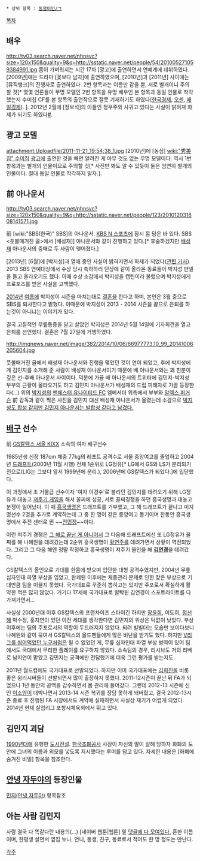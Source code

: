  * 상위 항목 : [[동명이인/ㄱ]]

[[목차]]

== 배우 ==
http://tv03.search.naver.net/nhnsvc?size=120x150&quality=9&q=http://sstatic.naver.net/people/54/201005271059384991.jpg
몸이 가벼워지는 시간 17차 [광고]에 출연하면서 연예계에 데뷔하였다. [2009년]에는 드라마 [꽃보다 남자]에 출연하였으며, [2010년]과 [2011년] 사이에는 [뮤직뱅크]의 진행자로 출연하였다. 2번 항목과는 이름만 같을 뿐, 서로 별개이니 주의할 것[* 몇몇 언론들이 무명 모델인 2번 항목을 유명 배우인 본 항목과 동일 인물로 착각했는지 수미칩 CF를 본 항목의 출연작으로 잘못 기재하기도 하였다([http://bntnews.hankyung.com/apps/news?popup=0&nid=04&c1=04&c2=04&c3=00&nkey=201102171519093&mode=sub_view 한국경제], [http://osen.mt.co.kr/news/view.html?gid=G1102170165 오센], [http://star.mk.co.kr/new/view.php?mc=ST&no=700062&year=2010 매일경제]). ]. 2012년 2월에 [정보석]의 아들인 정우주와 사귀고 있다는 사실이 밝혀져 화제가 되기도 하였다[http://www.ohmynews.com/NWS_Web/view/at_pg.aspx?CNTN_CD=A0001695615 #].

== 광고 모델 ==
attachment:Uploadfile/2011-11-21_19;54;38_1.jpg
[2010년]에 [농심] [[wiki:"秀美칩" 수미칩]] [[광고]]에 출연한 것을 빼면 알려진 게 아무 것도 없는 무명 모델이다. 역시 1번 항목과는 별개의 인물이므로 주의할 것[* 사진만 봐도 알 수 있듯이 둘은 엄연히 별개의 인물이다. 절대 동일 인물로 착각하지 말자.].

== 前 아나운서 ==
http://tv03.search.naver.net/nhnsvc?size=120x150&quality=9&q=http://sstatic.naver.net/people/123/201012031808141571.jpg

前 [wiki:"SBS(한국)" SBS]의 아나운서. [[KBS N 스포츠]]에 잠시 몸 담은 바 있다. SBS <풋볼매거진 골>에서 [배성재]] 아나운서와 같이 진행하고 있다.[* 후술하겠지만 [[배성재]] 아나운서의 중매로 두 사람이 맺어졌다.]

[2013년] [6월]에 [박지성]과 열애 중인 사실이 밝혀지면서 화제가 되었다([http://news.naver.com/main/read.nhn?mode=LSD&mid=sec&sid1=001&oid=073&aid=0002277408 관련 기사]). 2013 SBS 연예대상에서 수상 당시 축하하러 단상에 같이 올라온 동료들이 박지성 판넬을 들고  올라오기도 했다. 이때 수상 소감에서 박지성을 캡틴이라 불렀으며 박지성에게 프로포즈를 받은 사실을 고백했다. 

[[2014년]] [[여름]]에 박지성이 시즌을 마치는대로 [[결혼]]을 한다고 하며, 본인은 3월 중으로 SBS를 퇴사한다고 밝혔다. 이때문에 박지성이 2013 - 2014 시즌을 끝으로 은퇴를 하는것이 아니냐는 이야기가 있다. 

결국 고질적인 무릎통증을 달고 살았던 박지성은 2014년 5월 14일에 기자회견을 열고 은퇴를 선언했다. 결혼은 7월 27일에 거행하였다.

http://imgnews.naver.net/image/382/2014/10/06/66977773.10_99_20141006205604.jpg

풋볼매거진 골에서 배성재 아나운서와 진행을 맺었던 것이 연이 되었고, 후에 박지성에게 김민지를 소개해 준 사람이 배성재 아나운서이기 때문에 배 아나운서와는 꽤 친분이 깊은 선-후배 아나운서 사이이다. 덕분에 가끔 배 아나운서의 트위터에 김민지-박지성 부부의 근황이 올라오기도 하고 김민지 아나운서가 배성재의 드립 피해자로 가끔 등장한다(...) 위의 [[박지성]]의 [[맨체스터 유나이티드 FC]] 엠베서더 위촉에서 부부와 [[알렉스 퍼거슨]] 前 감독과 같이 찍은 사진을 김민지 대신 배성재 아나운서가 올렸는데 소감으로 [https://twitter.com/rodam_Ann/status/518751879228952576 박지성도 합성 같지만 김민지 아나운서는 발합성 같다고 남겼다.]
== [[배구]] 선수 ==
{{{#!html
<img src="http://cfs1.tistory.com/upload_control/download.blog?fhandle=YmxvZzM0NDIwQGZzMS50aXN0b3J5LmNvbTovYXR0YWNoLzAvMzIuZ2lm">
}}}

前 [[GS칼텍스 서울 KIXX]] 소속의 여자 배구선수

1985년생 신장 187cm 체중 77kg의 레프트 공격수로 서울 중앙여고를 졸업하고 2004년 [[드래프트]](2003년 11월 시행) 전체 1순위로 LG정유[* LG에서 GS와 LS가 분리되기 전으로(LIG는 그보다 앞서 1999년에 분리.), 2006년에 GS칼텍스가 되었다.]에 입단했다.

이 과정에서 초 거물급 선수이자 '여자 이경수'로 불리던 김민지를 데려오기 위해 LG정유가 대놓고 [[져주기 게임]]을 해서 꼴찌에 성공, 서로 꼴찌경쟁을 하던 흥국생명과 대놓고 분쟁이 일어났다. 이 때 [[인천 흥국생명 핑크스파이더스|흥국생명]]은 드래프트를 거부했고, 그 해 드래프트가 끝나고 미지명선수 2명을 추가로 계약하는데 그 중 한 명이 같은 중앙여고 동기이며 한동안 흥국생명에서 주전 센터로 뛴 ~~[[전민정]]~~이다.

이런 져주기 경쟁은 [[병림픽|그 해로 끝난 게 아니어서]] 그 다음해 드래프트에선 또 LG정유가 꼴찌를 해 나혜원을 데려갔는데 2순위 흥국생명이 [[황연주]]를 데려가면서 상황이 역전되었다. 그리고 그 다음 해엔 정말 작정하고 흥국생명이 져주기 올인을 해 '''[[김연경]]'''을 데려갔다.

GS칼텍스의 올인으로 기대를 한몸에 받으며 입단한 대형 공격수였지만, 2004년 무릎 십자인대 파열 부상을 입었고, 완쾌된 이후에는 체중관리 문제로 인한 잦은 부상으로 기대만큼 팀을 이끌지 못했다. 국가대표로 꾸준히 뽑히고는 있지만 주포로서 확실하게 활약한 적은 많지 않았다. 거기다 17세에 국가대표로 발탁된 김연경이 스포트라이트를 다 가져가면서...

사실상 2000년대 이후 GS칼텍스의 프랜차이즈 스타이긴 하지만 [[장윤희]], 이도희, [[정선혜#s-2|정선혜]] 박수정, 홍지연이 있던 이전 세대를 생각한다면 김민지의 위상은 턱없이 낮았다. 부상 이후에는 팀의 주포로서의 역할이 두드러지지 않았다. 되려 빌빌대는 모습만 보이다보니 나혜원와 같이 묶여서 GS칼텍스의 올드팬들에게 많은 비난을 받기도 했다. 하지만 [[김연경|V리그를 씹어먹었던 누구]]처럼은 될 수 없었던 게, 무릎 십자인대 파열 부상 병력이 있어 팀에서도 국대에서 무리한 플레이를 요구하지 않았다. 소속팀의 경우, 리시브도 거의 리베로 남지연이 맡았고 김민지는 공격에만 전담했기에 더욱 그런 평가를 받는지도.

2011년 월드컵에도 국가대표로 선발되었다. 하지만 이미 국가대표에는 [[김희진#s-2|김희진]]을 비롯 좋은 윙리시버들이 선발되면서 많이 출장하지 못했다. 2011-12시즌이 끝난 뒤 FA가 되었으나 1년 동안의 공백을 감수하면서 몸 관리에 들어갔다. 그런데 2012-13 시즌에 신인 [[이소영#s-3|이소영]]이 대박나면서 2013-14 시즌 복귀를 장담 못하게 돼버렸고, 결국 2012-13시즌 종료 후 진행된 FA 시장에서도 계약에 실패하면서 사실상 재기가 어렵게 되었다. 2014년 현재 실업리그 포항시체육회에서 뛰고 있다.

== 김민지 괴담 ==
[[1990년대]]에 유행한 [[도시전설]]. [[한국조폐공사]] 사장이 자신의 딸이 살해 당하자 화폐의 도안에 그녀의 이름과 외모를 넣도록 지시했다는 루머를 담고 있다. 자세한 내용은 [화폐에 숨겨진 비밀] 항목을 참조한다.

== [[안녕 자두야]]의 등장인물 ==
[[민지(안녕 자두야)]] 항목참조

== 아는 사람 김민지 ==
사람 결국 다 똑같다란 내용의(...) [네이버 웹툰|웹툰] 밑 [http://comic.naver.com/webtoon/detail.nhn?titleId=644180&no=68&weekday=sun 댓글에 다 모여있다.] 흔한 이름이며, 한평생 살면서 옆집 누나, 언니, 동생, 친구, 동료로서 적어도 한 명 정도는 만난다.


[[각주]]
